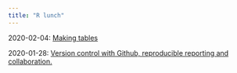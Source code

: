 ```yaml
---
title: "R lunch"
---
```


2020-02-04: [Making tables](2020-02-04-making-tables.html)

2020-01-28: [Version control with Github, reproducible reporting and collaboration.](2020-01-28-version-control.html)
